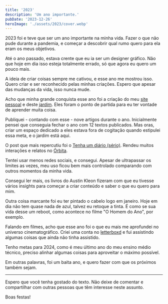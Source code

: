 ```yaml
---
title: '2023'
description: 'Um ano importante.'
pubDate: '2023-12-26'
heroImage: './assets/2023/cover.webp'
---
```


2023 foi e teve que ser um ano importante na minha vida. Fazer o que não pude durante a pandemia, e começar a descobrir qual rumo quero para ela eram os meus objetivos.

Até o ano passado, estava crente que eu ia ser um designer gráfico. Não que hoje em dia isso esteja totalmente errado, só que agora eu quero um pouco mais.

A ideia de criar coisas sempre me cativou, e esse ano me mostrou isso. Quero criar e ser reconhecido pelas minhas criações. Espero que apesar das mudanças da vida, isso nunca mude.

Acho que minha grande conquista esse ano foi a criação do meu [site pessoal](https://www.thenzolima.com.br/) e deste [jardim](https://jardim.thenzolima.com.br/). Eles foram o ponto de partida para eu ter vontade de aprender muita coisa.

Publiquei - contando com esse - nove artigos durante o ano. Inicialmente pensei que conseguia fechar o ano com 12 textos publicados. Mas oras, criar um espaço dedicado a eles estava fora de cogitação quando estipulei essa meta, e o jardim está aqui.

O post que mais repercutiu foi o [Tenha um diário (sério)](https://jardim.thenzolima.com.br/posts/tenha-um-diario/). Rendeu muitos interações e relatos no [Órbita](https://manualdousuario.net/orbita-post/tenha-um-diario-serio/).

Tentei usar menos redes sociais, e consegui. Apesar de ultrapassar os limites as vezes, meu uso ficou bem mais controlado comparando com outros momentos da minha vida.

Consegui ler mais, os livros do Austin Kleon fizeram com que eu tivesse vários insights para começar a criar conteúdo e saber o que eu quero para mim.

Outra coisa marcante foi eu ter pintado o cabelo logo em janeiro. Hoje em dia não tem quase nada de azul, talvez eu retoque a tinta. É como se sua vida desse um reboot, como acontece no filme "O Homem do Ano", por exemplo.

Falando em filmes, acho que esse ano foi o que eu mais me aprofundei no universo cinematográfico. Criei uma conta no [letterboxd](https://letterboxd.com/thenzolima/) e fui assistindo algumas coisas que ainda não tinha assistido.

Tenho metas para 2024, como é meu último ano do meu ensino médio técnico, preciso alinhar algumas coisas para aproveitar o máximo possível.

Em outras palavras, foi um baita ano, e quero fazer com que os próximos também sejam.

---

Espero que você tenha gostado do texto. Não deixe de comentar e compartilhar com outras pessoas que têm interesse neste assunto.

Boas festas!